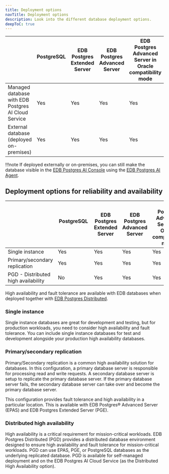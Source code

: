 ```yaml
---
title: Deployment options
navTitle: Deployment options
description: Look into the different database deployment options.
deepToC: true
---
```


|                                                     | PostgreSQL &nbsp;&nbsp;&nbsp;&nbsp;&nbsp;&nbsp;&nbsp;&nbsp;&nbsp;&nbsp;&nbsp;&nbsp;&nbsp;&nbsp;&nbsp;&nbsp;&nbsp;&nbsp;&nbsp;&nbsp; | EDB Postgres Extended Server | EDB Postgres Advanced Server | EDB Postgres Advanced Server in Oracle compatibility mode |
|-----------------------------------------------------|-------------------------------------------------------------------------------------------------------------------------------------|------------------------------|------------------------------|-----------------------------------------------------------|
| Managed database with EDB Postgres AI Cloud Service | Yes                                                                                                                                 | Yes                          | Yes                          | Yes                                                       |
| External database (deployed on-premises)            | Yes                                                                                                                                 | Yes                          | Yes                          | Yes                                                       |

[add HCP as a deployment option when it releases]: #

!!!note 
   If deployed externally or on-premises, you can still make the database visible in the [EDB Postgres AI Console](../console) using the [EDB Postgres AI Agent](../console/estate/agent/). 

## Deployment options for reliability and availability

|                                     | PostgreSQL &nbsp;&nbsp;&nbsp;&nbsp;&nbsp;&nbsp;&nbsp;&nbsp;&nbsp;&nbsp;&nbsp;&nbsp;&nbsp;&nbsp;&nbsp;&nbsp;&nbsp;&nbsp;&nbsp;&nbsp;&nbsp;&nbsp;&nbsp; | EDB Postgres Extended Server | EDB Postgres Advanced Server | EDB Postgres Advanced Server in Oracle compatibility mode |
|-------------------------------------|-------------------------------------------------------------------------------------------------------------------------------------------------------|------------------------------|------------------------------|-----------------------------------------------------------|
| Single instance                     | Yes                                                                                                                                                   | Yes                          | Yes                          | Yes                                                       |
| Primary/secondary replication       | Yes                                                                                                                                                   | Yes                          | Yes                          | Yes                                                       |
| PGD - Distributed high availability | No                                                                                                                                                    | Yes                          | Yes                          | Yes                                                       |

High availability and fault tolerance are available with EDB databases when deployed together with [EDB Postgres Distributed](/pgd/latest).

### Single instance

Single instance databases are great for development and testing, but for
production workloads, you need to consider high availability and fault
tolerance. You can include single instance databases for test and development
alongside your production high availability databases.

### Primary/secondary replication

Primary/Secondary replication is a common high availability solution for
databases. In this configuration, a primary database server is responsible for
processing read and write requests. A secondary database server is setup to
replicate the primary database server. If the primary database server fails, the
secondary database server can take over and become the primary database server. 

This configuration provides fault tolerance and high availability in a
particular location. This is available with EDB Postgres® Advanced Server (EPAS)
and EDB Postgres Extended Server (PGE). 

### Distributed high availability

High availability is a critical requirement for mission-critical workloads. EDB
Postgres Distributed (PGD) provides a distributed database environment designed
to ensure high availability and fault tolerance for mission-critical workloads.
PGD can use EPAS, PGE, or PostgreSQL databases as the underlying replicated
database. PGD is available for self-managed deployment and on the EDB Postgres
AI Cloud Service (as the Distributed High Availability option).


